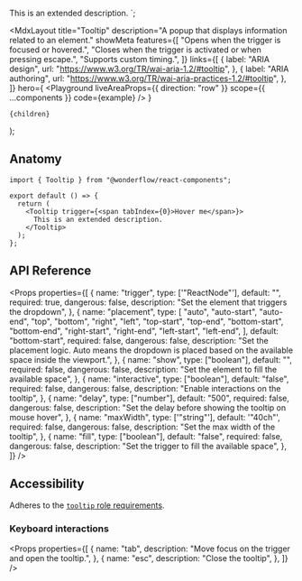 
  This is an extended description.
</Tooltip>`;

  <MdxLayout
    title="Tooltip"
    description="A popup that displays information related to an element."
    showMeta
    features={[
      "Opens when the trigger is focused or hovered.",
      "Closes when the trigger is activated or when pressing escape.",
      "Supports custom timing.",
    ]}
    links={[
      {
        label: "ARIA design",
        url: "https://www.w3.org/TR/wai-aria-1.2/#tooltip",
      },
      {
        label: "ARIA authoring",
        url: "https://www.w3.org/TR/wai-aria-practices-1.2/#tooltip",
      },
    ]}
    hero={
      <Playground
        liveAreaProps={{ direction: "row" }}
        scope={{ ...components }}
        code={example}
      />
    }
  >
    {children}
  </MdxLayout>
);

## Anatomy

```tsx highlight=1,5-7
import { Tooltip } from "@wonderflow/react-components";

export default () => {
  return (
    <Tooltip trigger={<span tabIndex={0}>Hover me</span>}>
      This is an extended description.
    </Tooltip>
  );
};
```

## API Reference

<Props
  properties={[
    {
      name: "trigger",
      type: ['"ReactNode"'],
      default: "",
      required: true,
      dangerous: false,
      description: "Set the element that triggers the dropdown",
    },
    {
      name: "placement",
      type: [
        "auto",
        "auto-start",
        "auto-end",
        "top",
        "bottom",
        "right",
        "left",
        "top-start",
        "top-end",
        "bottom-start",
        "bottom-end",
        "right-start",
        "right-end",
        "left-start",
        "left-end",
      ],
      default: "bottom-start",
      required: false,
      dangerous: false,
      description:
        "Set the placement logic. Auto means the dropdown is placed based on the available space inside the viewport.",
    },
    {
      name: "show",
      type: ["boolean"],
      default: "",
      required: false,
      dangerous: false,
      description: "Set the element to fill the available space",
    },
    {
      name: "interactive",
      type: ["boolean"],
      default: "false",
      required: false,
      dangerous: false,
      description: "Enable interactions on the tooltip",
    },
    {
      name: "delay",
      type: ["number"],
      default: "500",
      required: false,
      dangerous: false,
      description: "Set the delay before showing the tooltip on mouse hover",
    },
    {
      name: "maxWidth",
      type: ['"string"'],
      default: '"40ch"',
      required: false,
      dangerous: false,
      description: "Set the max width of the tooltip",
    },
    {
      name: "fill",
      type: ["boolean"],
      default: "false",
      required: false,
      dangerous: false,
      description: "Set the trigger to fill the available space",
    },
  ]}
/>

## Accessibility

Adheres to the [`tooltip` role requirements](https://www.w3.org/TR/wai-aria-1.2/#tooltip).

### Keyboard interactions

<Props
  properties={[
    {
      name: "tab",
      description: "Move focus on the trigger and open the tooltip.",
    },
    {
      name: "esc",
      description: "Close the tooltip",
    },
  ]}
/>
